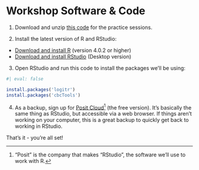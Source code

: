 # Workshop Software & Code

1. Download and unzip [this code](practice/2023-qux-conf-conjoint.zip) for the practice sessions.

2. Install the latest version of R and RStudio:

- [Download and install R](https://cloud.r-project.org) (version 4.0.2 or higher)
- [Download and install RStudio](https://rstudio.com/products/rstudio/download/) (Desktop version)

3. Open RStudio and run this code to install the packages we'll be using:

```r
#| eval: false

install.packages('logitr')
install.packages('cbcTools')
```

4. As a backup, sign up for [Posit Cloud](https://posit.cloud/plans/free)^["Posit" is the company that makes "RStudio", the software we'll use to work with R.] (the free version). It's basically the same thing as RStudio, but accessible via a web browser. If things aren't working on your computer, this is a great backup to quickly get back to working in RStudio.

That's it - you're all set!
